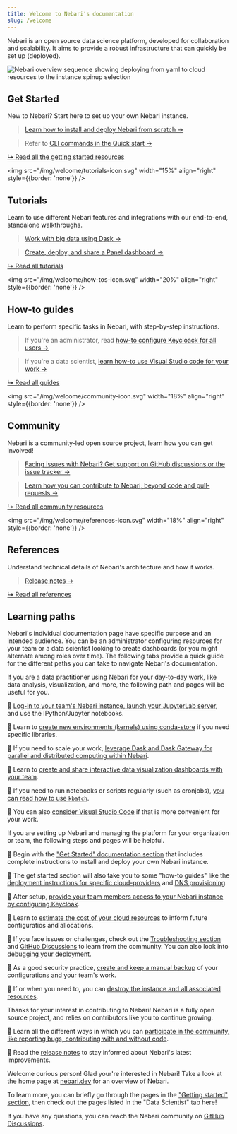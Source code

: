 ```yaml
---
title: Welcome to Nebari's documentation
slug: /welcome
---
```


Nebari is an open source data science platform, developed for collaboration and scalability.
It aims to provide a robust infrastructure that can quickly be set up (deployed).

![Nebari overview sequence showing deploying from yaml to cloud resources to the instance spinup selection](/img/welcome/nebari_overview_sequence.png)

## Get Started

New to Nebari? Start here to set up your own Nebari instance.

> [Learn how to install and deploy Nebari from scratch →](./get-started/installing-nebari)

> Refer to [CLI commands in the Quick start →](./get-started/quickstart)

<!-- TODO: All a link to Nebari 101 when it's ready. -->

[↳ Read all the getting started resources][get-started]

<img src="/img/welcome/tutorials-icon.svg" width="15%" align="right" style={{border: 'none'}} />

## Tutorials

Learn to use different Nebari features and integrations with our end-to-end, standalone walkthroughs.

> [Work with big data using Dask →][using-dask]

> [Create, deploy, and share a Panel dashboard →][create-dashboards]

[↳ Read all tutorials][tutorials]

<img src="/img/welcome/how-tos-icon.svg" width="20%" align="right" style={{border: 'none'}} />

## How-to guides

Learn to perform specific tasks in Nebari, with step-by-step instructions.

> If you're an administrator, read [how-to configure Keycloack for all users →][configure-keycloak]

> If you're a data scientist, [learn how-to use Visual Studio code for your work →][using-vscode]

[↳ Read all guides][how-tos]

<!-- TODO: Add conceptual guides when ready

## Conceptual guides

> TBD

[↳ Read all guides](./) -->


<img src="/img/welcome/community-icon.svg" width="18%" align="right" style={{border: 'none'}} />

## Community

Nebari is a community-led open source project, learn how you can get involved!

> [Facing issues with Nebari? Get support on GitHub discussions or the issue tracker →](./community#getting-support)

> [Learn how you can contribute to Nebari, beyond code and pull-requests →](./community#how-to-contribute)

[↳ Read all community resources][community]

<img src="/img/welcome/references-icon.svg" width="18%" align="right" style={{border: 'none'}} />

## References

<!-- TODO: Add API doc when ready -->

Understand technical details of Nebari's architecture and how it works.

> [Release notes →][release-notes]

[↳ Read all references][references]

## Learning paths

Nebari's individual documentation page have specific purpose and an intended audience.
You can be an administrator configuring resources for your team or a data scientist looking to create dashboards (or you might alternate among roles over time).
The following tabs provide a quick guide for the different paths you can take to navigate Nebari's documentation.


<Tabs>
  <TabItem value="data-practitioner" label="Data practitioner" default>

If you are a data practitioner using Nebari for your day-to-day work, like data analysis, visualization, and more, the following path and pages will be useful for you.

🔸 [Log-in to your team's Nebari instance, launch your JupyterLab server](./how-tos/login-keycloak), and use the IPython/Jupyter notebooks.

🔸 Learn to [create new environments (kernels) using conda-store](./tutorials/creating-new-environments) if you need specific libraries.

🔸 If you need to scale your work, [leverage Dask and Dask Gateway for parallel and distributed computing within Nebari][using-dask].

🔸 Learn to [create and share interactive data visualization dashboards with your team][create-dashboards].

🔸 If you need to run notebooks or scripts regularly (such as cronjobs), [you can read how to use `kbatch`](./how-tos/kbatch-howto).

🔸 You can also [consider Visual Studio Code][using-vscode] if that is more convenient for your work.

  </TabItem>

  <TabItem value="administrator" label="Administrator">

If you are setting up Nebari and managing the platform for your organization or team, the following steps and pages will be helpful.

🔸 Begin with the ["Get Started" documentation section][get-started] that includes complete instructions to install and deploy your own Nebari instance.

🔸 The get started section will also take you to some "how-to guides" like the [deployment instructions for specific cloud-providers](./get-started/cloud-providers) and [DNS provisioning](./how-tos/domain-registry).

🔸 After setup, [provide your team members access to your Nebari instance by configuring Keycloak][configure-keycloak].

🔸 Learn to [estimate the cost of your cloud resources](./tutorials/cost-estimate-report) to inform future configuratios and allocations.

🔸 If you face issues or challenges, check out the [Troubleshooting section](./troubleshooting) and [GitHub Discussions][github-discussions] to learn from the community. You can also look into [debugging your deployment](./how-tos/debug-nebari).

🔸 As a good security practice, [create and keep a manual backup](./how-tos/manual-backup) of your configurations and your team's work.

🔸 If or when you need to, you can [destroy the instance and all associated resources](./how-tos/nebari-destroy).

  </TabItem>

  <TabItem value="contributor" label="Contributor">

Thanks for your interest in contributing to Nebari! Nebari is a fully open source project, and relies on contributors like you to continue growing.

🔸 Learn all the different ways in which you can [participate in the community, like reporting bugs, contributing with and without code][community].

🔸 Read the [release notes][release-notes] to stay informed about Nebari's latest improvements.

  </TabItem>

  <TabItem value="other" label="Just curious">

Welcome curious person! Glad your're interested in Nebari!
Take a look at the home page at [nebari.dev][nebari-home] for an overview of Nebari.

To learn more, you can briefly go through the pages in the ["Getting started" section][get-started], then check out the pages listed in the "Data Scientist" tab here!

If you have any questions, you can reach the Nebari community on [GitHub Discussions][github-discussions].

  </TabItem>
</Tabs>

<!-- TODO in Admin path: Add advanced setting page, upgrading, migration guide. -->
<!-- TODO in Just curious path: Add Nebari 101 when ready. -->

<!-- External links -->

[github-discussions]: https://github.com/orgs/nebari-dev/discussions

<!-- Internal links -->

[nebari-home]: https://nebari.dev/
[get-started]: ./category/get-started
[tutorials]: ./tutorials/
[how-tos]: ./how-tos/
[community]: ./community/
[references]: ./category/reference
[release-notes]: ./references/RELEASE
[using-dask]: ./tutorials/using_dask
[using-vscode]: ./how-tos/using-vscode
[configure-keycloak]: ./how-tos/configuring-keycloak
[create-dashboards]: ./tutorials/creating-cds-dashboard
